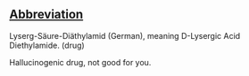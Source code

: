 ==[[Wiktionary:List of acronyms and abbreviations|Abbreviation]]==

Lyserg-Säure-Diäthylamid (German), meaning D-Lysergic Acid Diethylamide. (drug)

Hallucinogenic drug, not good for you.